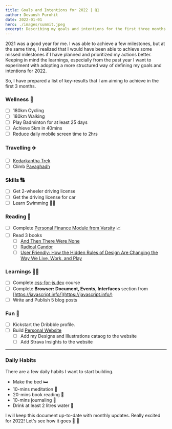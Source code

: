 ```yaml
---
title: Goals and Intentions for 2022 | Q1
author: Devansh Purohit
date: 2022-01-01
hero: ./images/summit.jpeg
excerpt: Describing my goals and intentions for the first three months of 2022
---
```


2021 was a good year for me. I was able to achieve a few milestones, but at the same time, I realized that I would have been able to achieve
some missed milestones if I have planned and prioritized my actions better. Keeping in mind the learnings, especially from the past year I want
to experiment with adopting a more structured way of defining my goals and intentions for 2022.

So, I have prepared a list of key-results that I am aiming to achieve in the first 3 months.

### Wellness 💪

- [ ] 180km Cycling
- [ ] 180km Walking
- [ ] Play Badminton for at least 25 days
- [ ] Achieve 5km in 40mins
- [ ] Reduce daily mobile screen time to 2hrs

### Travelling ✈️

- [ ] [Kedarkantha Trek](https://en.wikipedia.org/wiki/Kedarkantha)
- [ ] Climb [Pavaghadh](https://en.wikipedia.org/wiki/Pavagadh)

### Skills 🔠

- [ ] Get 2-wheeler driving license
- [ ] Get the driving license for car 
- [ ] Learn Swimming 🏊‍♂️

### Reading 📖

- [ ] Complete [Personal Finance Module from Varsity](https://zerodha.com/varsity/module/personalfinance/) 📈
- [ ] Read 3 books
    - [ ] [And Then There Were None](https://www.goodreads.com/book/show/16299.And_Then_There_Were_None)
    - [ ] [Radical Candor](https://www.goodreads.com/book/show/29939161-radical-candor)
    - [ ] [User Friendly: How the Hidden Rules of Design Are Changing the Way We Live, Work, and Play](https://www.goodreads.com/en/book/show/41940285-user-friendly)

### Learnings 🧑‍💻

- [ ] Complete [css-for-js.dev](https://css-for-js.dev/) course
- [ ] Complete **Browser: Document, Events, Interfaces** section from [https://javascript.info/](https://javascript.info/)
- [ ] Write and Publish 5 blog posts

### Fun 🥳

- [ ] Kickstart the Dribbble profile.
- [ ] Build [Personal Website](https://devanshpurohit.com/)
    - [ ] Add my Designs and Illustrations cataog to the website
    - [ ] Add Strava Insights to the website
---

### Daily Habits

There are a few daily habits I want to start building.

- Make the bed 🛏️
- 10-mins meditation 🧘
- 20-mins book reading 📕
- 10-mins journaling 📓
- Drink at least 2 litres water 🥛

I will keep this document up-to-date with monthly updates. Really excited for 2022! Let's see how it goes 😬 🤞